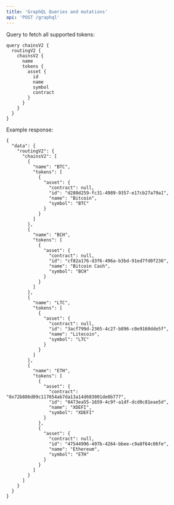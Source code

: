 ```yaml
---
title: 'GraphQL Queries and mutations'
api: 'POST /graphql'
---
```

Query to fetch all supported tokens:
```
query chainsV2 {
  routingV2 {
    chainsV2 {
      name
      tokens {
        asset {
          id
          name
          symbol
          contract
        }
      }
    }
  }
}
```
Example response:
```
{
  "data": {
    "routingV2": {
      "chainsV2": [
        {
          "name": "BTC",
          "tokens": [
            {
              "asset": {
                "contract": null,
                "id": "d280d259-fc31-4989-9357-e17cb27a79a1",
                "name": "Bitcoin",
                "symbol": "BTC"
              }
            }
          ]
        },
        {
          "name": "BCH",
          "tokens": [
            {
              "asset": {
                "contract": null,
                "id": "cf82a176-d3f6-496a-b3bd-91ed7fd0f236",
                "name": "Bitcoin Cash",
                "symbol": "BCH"
              }
            }
          ]
        },
        {
          "name": "LTC",
          "tokens": [
            {
              "asset": {
                "contract": null,
                "id": "3acf799d-2365-4c27-b896-c0e9160dde5f",
                "name": "Litecoin",
                "symbol": "LTC"
              }
            }
          ]
        },
        {
          "name": "ETH",
          "tokens": [
            {
              "asset": {
                "contract": "0x72b886d09c117654ab7da13a14d603001de0b777",
                "id": "0473ea55-1659-4c9f-a1df-dcd0c81eae5d",
                "name": "XDEFI",
                "symbol": "XDEFI"
              }
            },
            {
              "asset": {
                "contract": null,
                "id": "47544996-497b-4264-bbee-c9a8f64c06fe",
                "name": "Ethereum",
                "symbol": "ETH"
              }
            }
          ]
        }
      ]
    }
  }
}
```